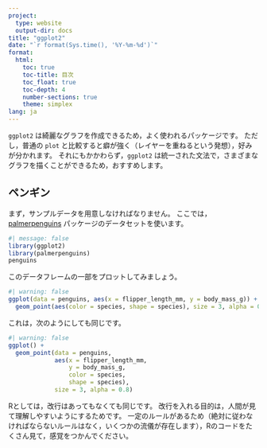 ```yaml
---
project:
  type: website
  output-dir: docs
title: "ggplot2"
date: "`r format(Sys.time(), '%Y-%m-%d')`"
format:
  html:
    toc: true
    toc-title: 目次
    toc_float: true
    toc-depth: 4
    number-sections: true
    theme: simplex
lang: ja
---
```


`ggplot2` は綺麗なグラフを作成できるため，よく使われるパッケージです。
ただし，普通の `plot` と比較すると癖が強く（レイヤーを重ねるという発想），好みが分かれます。
それにもかかわらず，`ggplot2` は統一された文法で，さまざまなグラフを描くことができるため，おすすめします。


## ペンギン

まず，サンプルデータを用意しなければなりません。
ここでは，[palmerpenguins](https://allisonhorst.github.io/palmerpenguins/index.html) パッケージのデータセットを使います。
```r
#| message: false
library(ggplot2)
library(palmerpenguins)
penguins
```

このデータフレームの一部をプロットしてみましょう。
```r
#| warning: false
ggplot(data = penguins, aes(x = flipper_length_mm, y = body_mass_g)) +
  geom_point(aes(color = species, shape = species), size = 3, alpha = 0.8)
```
これは，次のようにしても同じです。
```r
#| warning: false
ggplot() +
  geom_point(data = penguins,
             aes(x = flipper_length_mm,
                 y = body_mass_g,
                 color = species,
                 shape = species),
             size = 3, alpha = 0.8)
```
Rとしては，改行はあってもなくても同じです。
改行を入れる目的は，人間が見て理解しやすいようにするためです。
一定のルールがあるため（絶対に従わなければならないルールはなく，いくつかの流儀が存在します），Rのコードをたくさん見て，感覚をつかんでください。
